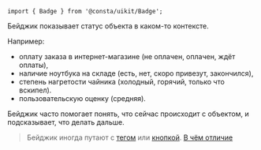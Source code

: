
```tsx
import { Badge } from '@consta/uikit/Badge';
```

Бейджик показывает статус объекта в каком-то контексте.

Например:

- оплату заказа в интернет-магазине (не оплачен, оплачен, ждёт оплаты),
- наличие ноутбука на складе (есть, нет, скоро привезут, закончился),
- степень нагретости чайника (холодный, горячий, только что вскипел).
- пользовательскую оценку (средняя).

Бейджик часто помогает понять, что сейчас происходит с объектом, и подсказывает, что делать дальше.

<BadgeExampleStatus />

> Бейджик иногда путают с [тегом](##LIBS.LIB.STAND/lib:uikit/stand:components-tag-stable) или [кнопкой](##LIBS.LIB.STAND/lib:uikit/stand:components-button-stable). [В чём отличие](##LIBS.LIB.STAND.TAB/lib:uikit/stand:components-badge-stable/tab:use)
